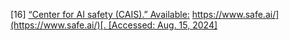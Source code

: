\[16\]	[“Center for AI safety (CAIS).” Available:](http://paperpile.com/b/Lj1YHA/a5zmM) [https://www.safe.ai/](https://www.safe.ai/)[. \[Accessed: Aug. 15, 2024\]](http://paperpile.com/b/Lj1YHA/a5zmM)